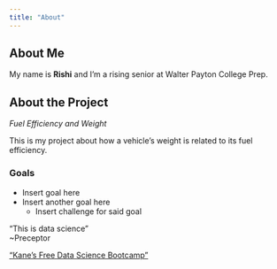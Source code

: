 ```yaml
---
title: "About"
---
```


## About Me

My name is **Rishi** and I'm a rising senior at Walter Payton College Prep.

## About the Project

*Fuel Efficiency and Weight*

This is my project about how a vehicle's weight is related to its fuel efficiency.

### Goals

-   Insert goal here
-   Insert another goal here
    -   Insert challenge for said goal

"This is data science" 
\
~Preceptor

["Kane's Free Data Science Bootcamp"](https://bootcamp.davidkane.info)